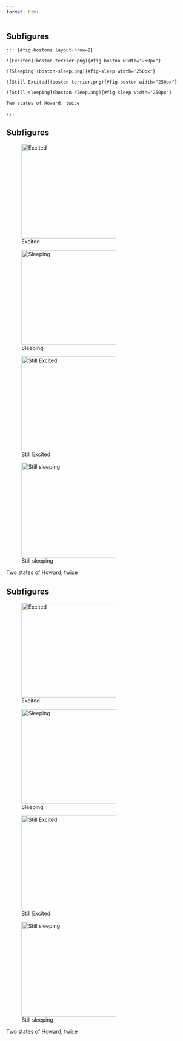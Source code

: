 ```yaml
---
format: html
---
```


## Subfigures

    ::: {#fig-bostons layout-nrow=2}

    ![Excited](boston-terrier.png){#fig-boston width="250px"}

    ![Sleeping](boston-sleep.png){#fig-sleep width="250px"}

    ![Still Excited](boston-terrier.png){#fig-boston width="250px"}

    ![Still sleeping](boston-sleep.png){#fig-sleep width="250px"}

    Two states of Howard, twice

    :::

## Subfigures

![Excited](../materials/images/boston-terrier.png){#fig-boston width="250px"}

![Sleeping](../materials/images/boston-sleep.png){#fig-sleep width="250px"}

![Still Excited](../materials/images/boston-terrier.png){width="250px"}

![Still sleeping](../materials/images/boston-sleep.png){width="250px"}

Two states of Howard, twice

## Subfigures

::: {#fig-bostons layout-nrow="2"}
![Excited](../materials/images/boston-terrier.png){width="250px"}

![Sleeping](../materials/images/boston-sleep.png){width="250px"}

![Still Excited](../materials/images/boston-terrier.png){width="250px"}

![Still sleeping](../materials/images/boston-sleep.png){width="250px"}

Two states of Howard, twice
:::
